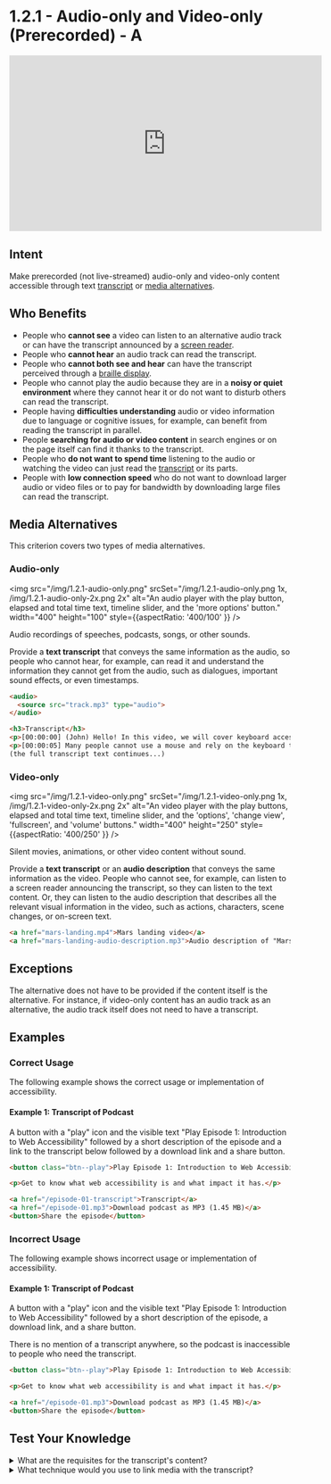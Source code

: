 # 1.2.1 - Audio-only and Video-only (Prerecorded) - A

<iframe width="560" height="315" src="https://www.youtube.com/embed/31LRIj8cIH8" title="1.2.1 - Audio-only and Video-only (Prerecorded) - WCAG Documents" frameBorder="0" allow="accelerometer; autoplay; clipboard-write; encrypted-media; gyroscope; picture-in-picture" allowFullScreen></iframe>

## Intent

Make prerecorded (not live-streamed) audio-only and video-only content accessible through text [transcript](/docs/wcag-documents/glossary-of-terms#transcript) or [media alternatives](/docs/wcag-documents/glossary-of-terms#media-alternative).

## Who Benefits

- People who **cannot see** a video can listen to an alternative audio track or can have the transcript announced by a [screen reader](/docs/wcag-documents/glossary-of-terms#screen-reader).
- People who **cannot hear** an audio track can read the transcript.
- People who **cannot both see and hear** can have the transcript perceived through a [braille display](/docs/wcag-documents/glossary-of-terms#braille-display).
- People who cannot play the audio because they are in a **noisy or quiet environment** where they cannot hear it or do not want to disturb others can read the transcript.
- People having **difficulties understanding** audio or video information due to language or cognitive issues, for example, can benefit from reading the transcript in parallel.
- People **searching for audio or video content** in search engines or on the page itself can find it thanks to the transcript.
- People who **do not want to spend time** listening to the audio or watching the video can just read the [transcript](/docs/wcag-documents/glossary-of-terms#transcript) or its parts.
- People with **low connection speed** who do not want to download larger audio or video files or to pay for bandwidth by downloading large files can read the transcript.

## Media Alternatives

This criterion covers two types of media alternatives.

### Audio-only

<img src="/img/1.2.1-audio-only.png" srcSet="/img/1.2.1-audio-only.png 1x, /img/1.2.1-audio-only-2x.png 2x" alt="An audio player with the play button, elapsed and total time text, timeline slider, and the 'more options' button." width="400" height="100" style={{aspectRatio: '400/100' }} />

Audio recordings of speeches, podcasts, songs, or other sounds.

Provide a **text transcript** that conveys the same information as the audio, so people who cannot hear, for example, can read it and understand the information they cannot get from the audio, such as dialogues, important sound effects, or even timestamps.

```html
<audio>
  <source src="track.mp3" type="audio">
</audio>

<h3>Transcript</h3>
<p>[00:00:00] (John) Hello! In this video, we will cover keyboard access and visual focus.</p>
<p>[00:00:05] Many people cannot use a mouse and rely on the keyboard to interact with web content.</p>
(the full transcript text continues...)
```

### Video-only

<img src="/img/1.2.1-video-only.png" srcSet="/img/1.2.1-video-only.png 1x, /img/1.2.1-video-only-2x.png 2x" alt="An video player with the play buttons, elapsed and total time text, timeline slider, and the 'options', 'change view', 'fullscreen', and 'volume' buttons." width="400" height="250" style={{aspectRatio: '400/250' }} />

Silent movies, animations, or other video content without sound.

Provide a **text transcript** or an **audio description** that conveys the same information as the video. People who cannot see, for example, can listen to a screen reader announcing the transcript, so they can listen to the text content. Or, they can listen to the audio description that describes all the relevant visual information in the video, such as actions, characters, scene changes, or on-screen text.

```html
<a href="mars-landing.mp4">Mars landing video</a>
<a href="mars-landing-audio-description.mp3">Audio description of "Mars Landing"</a>
```

## Exceptions

The alternative does not have to be provided if the content itself is the alternative.
For instance, if video-only content has an audio track as an alternative, the audio track itself does not need to have a transcript.

## Examples

### Correct Usage

The following example shows the correct usage or implementation of accessibility.

#### Example 1: Transcript of Podcast

A button with a "play" icon and the visible text "Play Episode 1: Introduction to Web Accessibility" followed by a short description of the episode and a link to the transcript below followed by a download link and a share button.

```html title="Podcast transcript example"
<button class="btn--play">Play Episode 1: Introduction to Web Accessibility</button>

<p>Get to know what web accessibility is and what impact it has.</p>

<a href="/episode-01-transcript">Transcript</a>
<a href="/episode-01.mp3">Download podcast as MP3 (1.45 MB)</a>
<button>Share the episode</button>
```

### Incorrect Usage

The following example shows incorrect usage or implementation of accessibility.

#### Example 1: Transcript of Podcast

A button with a "play" icon and the visible text "Play Episode 1: Introduction to Web Accessibility" followed by a short description of the episode, a download link, and a share button.

There is no mention of a transcript anywhere, so the podcast is inaccessible to people who need the transcript.

```html title="Podcast transcript example"
<button class="btn--play">Play Episode 1: Introduction to Web Accessibility</button>

<p>Get to know what web accessibility is and what impact it has.</p>

<a href="/episode-01.mp3">Download podcast as MP3 (1.45 MB)</a>
<button>Share the episode</button>
```

## Test Your Knowledge

<details>
	<summary>
    <span>What are the requisites for the transcript's content?</span>
  </summary>
	The transcript must have identified speakers (if there is more than one) and must cover all dialogues and important sound effects. It may also contain timestamps when necessary.
</details>

<details>
	<summary>
    <span>What technique would you use to link media with the transcript?</span>
  </summary>
	Place a link to the transcript, or put the transcript itself as close as possible to the media content.
</details>
